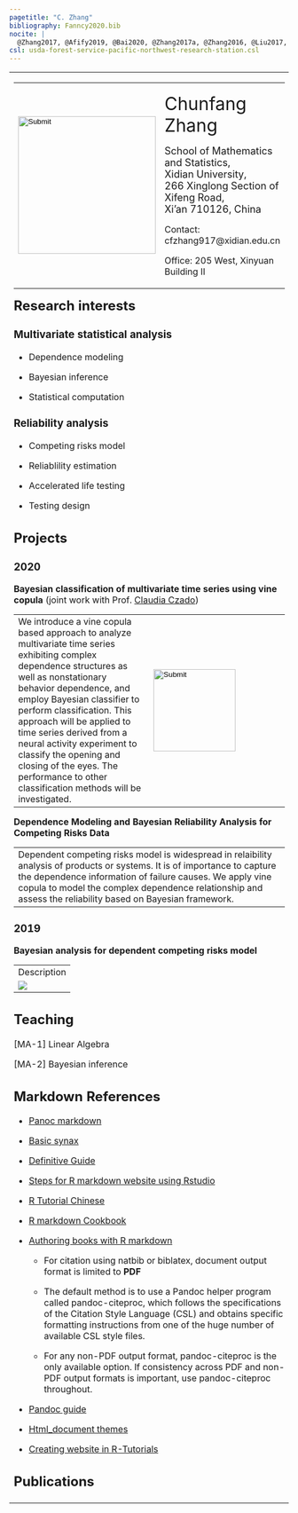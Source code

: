 ```yaml
---
pagetitle: "C. Zhang"   
bibliography: Fanncy2020.bib
nocite: |
  @Zhang2017, @Afify2019, @Bai2020, @Zhang2017a, @Zhang2016, @Liu2017, @Dey2017, @Zhang2016a, 
csl: usda-forest-service-pacific-northwest-research-station.csl
---
```


<table>
    <tbody>
    <tr>
      <td>
        <table width="100%" align="left" border="0" cellspacing="0" cellpadding="12" style="table-layout:fixed;">
          <colgroup>
            <col span="1" style="width: 30%;">
            <col span="1" style="width: 70%;">
          </colgroup>
        <tr>
            <td > <input type="image" src="images/fanncy.jpg" alt="Submit" width="248" height="248"> </td>
            <td> 
               <p align=left> <font size=6> Chunfang Zhang</font> </p>
               <p align=left> <font size=4> School of Mathematics and Statistics, <br>
                      Xidian University, <br> 
                      266 Xinglong Section of Xifeng Road, <br> Xi’an 710126, China </font> </a> </p>
               <p align=left>Contact: cfzhang917@xidian.edu.cn </p>
               <p align=left>Office: 205 West, Xinyuan Building II </p>
            </td>
        </tr>
        </td>
      </tr>  
    </tbody>
</table>

## Research interests {.tabset} 

### Multivariate statistical analysis

- Dependence modeling

- Bayesian inference

- Statistical computation

### Reliability analysis

- Competing risks model

- Reliablility estimation

- Accelerated life testing

- Testing design


## Projects  {.tabset} 

### 2020

**Bayesian classification of multivariate time series using vine copula** (joint work with Prof. [Claudia Czado](https://www.groups.ma.tum.de/statistics/personen/claudia-czado/))

---------------------------------------------------------------------- --------------------------------------------------------------------
We introduce a vine copula based approach to                           <input type="image" src="images/Figure-png-small2.png" alt="Submit" width="148" height="148">
analyze multivariate time series exhibiting complex dependence
structures as well as nonstationary behavior dependence, and employ 
Bayesian classifier to perform classification. 
This approach will be applied to time
series derived from  a neural activity experiment to 
classify the opening and closing of the eyes. The performance 
to other classification methods will be investigated.  

---------------------------------------------------------------------- --------------------------------------------------------------------

**Dependence Modeling and Bayesian Reliability Analysis for Competing Risks Data**

-------------------------------------------------------------------------------------------------------------------------------------------
Dependent competing risks model is widespread in relaibility analysis  
of products or systems. It is of importance to capture the dependence information of failure causes.
We apply vine copula to model the complex dependence relationship and assess the reliability based on Bayesian framework.

-------------------------------------------------------------------------------------------------------------------------------------------



### 2019

**Bayesian analysis for dependent competing risks model**

-----------------------------------------------------------------------------------------
Description

![](images/garching.jpg)

-----------------------------------------------------------------------------------------

## Teaching

[MA-1] Linear Algebra

[MA-2] Bayesian inference


## Markdown References 

- [Panoc markdown](https://pandoc.org/MANUAL.html#pandocs-markdown)

- [Basic synax](https://www.markdownguide.org/basic-syntax/ "The suggested material")

- [Definitive Guide](https://bookdown.org/yihui/rmarkdown/rmarkdown-site.html)

- [Steps for R markdown website using Rstudio](https://livefreeordichotomize.com/2017/08/08/how-to-make-an-rmarkdown-website/)

- [R Tutorial Chinese](https://www.math.pku.edu.cn/teachers/lidf/docs/Rbook/html/_Rbook/markdown.html)

- [R markdown Cookbook](https://bookdown.org/yihui/rmarkdown-cookbook/bibliography.html)

- [Authoring books with R markdown](https://bookdown.org/yihui/bookdown/citations.html)

    - For citation using natbib or biblatex, document output format is limited to **PDF**
    
    - The default method is to use a Pandoc helper program called pandoc-citeproc, which follows the specifications of the Citation Style Language (CSL) and obtains specific formatting instructions from one of the huge number of available CSL style files.
    
    - For any non-PDF output format, pandoc-citeproc is the only available option. If consistency across PDF and non-PDF output formats is important, use pandoc-citeproc throughout.
    
- [Pandoc guide](https://pandoc.org/MANUAL.html#metadata-blocks, "Metadata-blocks")

- [Html_document themes](https://bootswatch.com/3/)

- [Creating website in R-Tutorials](https://www.emilyzabor.com/tutorials/rmarkdown_websites_tutorial.html)

## Publications
